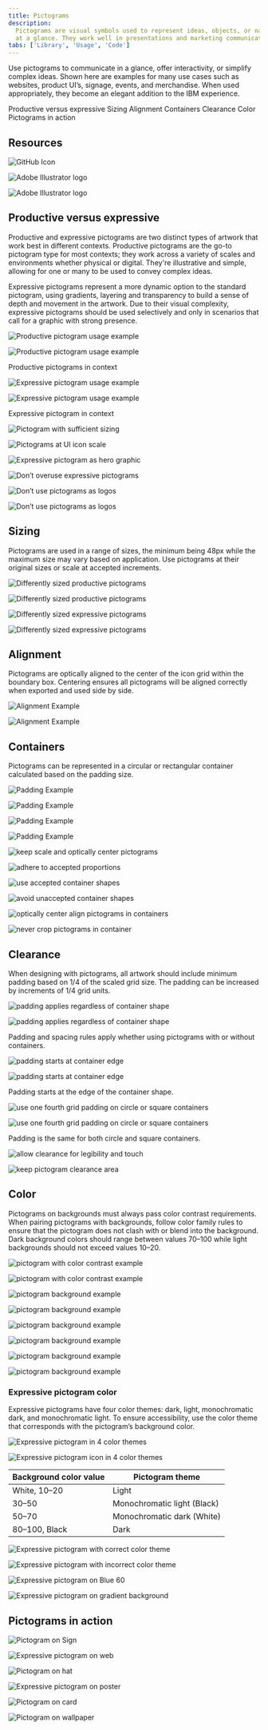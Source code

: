 ```yaml
---
title: Pictograms
description:
  Pictograms are visual symbols used to represent ideas, objects, or narratives
  at a glance. They work well in presentations and marketing communications.
tabs: ['Library', 'Usage', 'Code']
---
```



<PageDescription>

Use pictograms to communicate in a glance, offer interactivity, or simplify
complex ideas. Shown here are examples for many use cases such as websites,
product UI’s, signage, events, and merchandise. When used appropriately, they
become an elegant addition to the IBM experience.

</PageDescription>

<AnchorLinks>
  <AnchorLink>Productive versus expressive</AnchorLink>
  <AnchorLink>Sizing</AnchorLink>
  <AnchorLink>Alignment</AnchorLink>
  <AnchorLink>Containers</AnchorLink>
  <AnchorLink>Clearance</AnchorLink>
  <AnchorLink>Color</AnchorLink>
  <AnchorLink>Pictograms in action</AnchorLink>
</AnchorLinks>

## Resources

<Row className="resource-card-group">
<Column colMd={4} colLg={4} noGutterSm>
    <ResourceCard
      subTitle="IBM® Pictogram Library"
      aspectRatio="2:1"
      href="https://www.figma.com/design/PkUl9UBuvA41GPpyl84NBc/IBM%C2%AE-Pictogram-Library?m=auto"
      >

<MdxIcon name="figma" />

  </ResourceCard>
</Column>
<Column colMd={4} colLg={4} noGutterSm>
    <ResourceCard
      subTitle="IBM pictograms (.svg)"
      href="https://github.com/carbon-design-system/carbon/tree/main/packages/pictograms/src/svg"
      >

![GitHub Icon](../../../images/resource-cards/github.png)

</ResourceCard>
</Column>
<Column colMd={4} colLg={4} noGutterSm>
    <ResourceCard
      subTitle="IBM productive pictogram master"
      aspectRatio="2:1"
      href="https://github.com/carbon-design-system/carbon/raw/refs/heads/main/packages/pictograms/master/productive-pictogram-master.ai"
      actionIcon="download"
      >

![Adobe Illustrator logo](../../../images/resource-cards/illustrator.png)

  </ResourceCard>
</Column>
<Column colMd={4} colLg={4} noGutterSm>
    <ResourceCard
      subTitle="IBM expressive pictogram master"
      aspectRatio="2:1"
      href="https://github.com/carbon-design-system/carbon/raw/refs/heads/main/packages/pictograms/master/expressive-pictogram-master.ai"
      actionIcon="download"
      >

![Adobe Illustrator logo](../../../images/resource-cards/illustrator.png)

  </ResourceCard>
</Column>
</Row>

## Productive versus expressive

Productive and expressive pictograms are two distinct types of artwork that work
best in different contexts. Productive pictograms are the go-to pictogram type
for most contexts; they work across a variety of scales and environments whether
physical or digital. They're illustrative and simple, allowing for one or many
to be used to convey complex ideas.

Expressive pictograms represent a more dynamic option to the standard pictogram,
using gradients, layering and transparency to build a sense of depth and
movement in the artwork. Due to their visual complexity, expressive pictograms
should be used selectively and only in scenarios that call for a graphic with
strong presence.

<ArtDirection>

![Productive pictogram usage example](images/pictograms_usage_example_mobile.png)

![Productive pictogram usage example](images/pictograms_usage_example.png)

</ArtDirection>
<Caption>Productive pictograms in context</Caption>

<ArtDirection>

![Expressive pictogram usage example](images/expressivePictograms_usage_example1_mobile.png)

![Expressive pictogram usage example](images/expressivePictograms_usage_example1.png)

</ArtDirection>
<Caption>Expressive pictogram in context</Caption>

<DoDontRow>
<DoDont type="do" caption="Treat pictograms as illustrations with sufficient sizing.">

![Pictogram with sufficient sizing](images/13_Usage_do.svg)

</DoDont>
<DoDont type="dont" caption="Don’t use pictograms as a replacement for UI icons, that is not their purpose.">

![Pictograms at UI icon scale](images/13_Usage_dont.svg)

</DoDont>
</DoDontRow>

<DoDontRow>
<DoDont type="do" caption="Use expressive pictograms as large, bold graphics.">

![Expressive pictogram as hero graphic](images/expressivePictograms_usage_example3.svg)

</DoDont>
<DoDont type="dont" caption="Don’t overuse expressive pictograms. They should be used sparingly.">

![Don’t overuse expressive pictograms](images/13_Usage_5_dont.png)

</DoDont>
</DoDontRow>

<DoDontRow>
<DoDont type="dont" caption="Don’t use productive pictograms as logos or in a lockup for product headers, merchandise or events.">

![Don’t use pictograms as logos](images/13_Usage_3_dont.svg)

</DoDont>
<DoDont type="dont" caption="Don’t use expressive pictograms as logos or in a lockup for product headers, merchandise or events.">

![Don’t use pictograms as logos](images/13_Usage_3_dont2_v2.svg)

</DoDont>
</DoDontRow>

## Sizing

Pictograms are used in a range of sizes, the minimum being 48px while the
maximum size may vary based on application. Use pictograms at their original
sizes or scale at accepted increments.

<ArtDirection>

![Differently sized productive pictograms](images/14_Sizing_2-mobile.svg)

![Differently sized productive pictograms](images/14_Sizing_2.svg)

</ArtDirection>
<ArtDirection>

![Differently sized expressive pictograms](images/14_Sizing_3-mobile.svg)

![Differently sized expressive pictograms](images/14_Sizing_3.svg)

</ArtDirection>

## Alignment

Pictograms are optically aligned to the center of the icon grid within the
boundary box. Centering ensures all pictograms will be aligned correctly when
exported and used side by side.

<ArtDirection>

![Alignment Example](images/15_Alignment_1-mobile.svg)

![Alignment Example](images/15_Alignment_1.svg)

</ArtDirection>

## Containers

Pictograms can be represented in a circular or rectangular container calculated
based on the padding size.

<ArtDirection>

![Padding Example](images/16_Containers_1-mobile.svg)

![Padding Example](images/16_Containers_1.svg)

</ArtDirection>

<ArtDirection>

![Padding Example](images/16_Containers_2-mobile.svg)

![Padding Example](images/16_Containers_2.svg)

</ArtDirection>

<DoDontRow>
<DoDont type="do" caption="Keep pictograms at scale and optically center in container when necessary.">

![keep scale and optically center pictograms](images/16_Containers_3_do.svg)

</DoDont>
<DoDont type="dont" caption="Don’t resize pictograms outside of accepted proportions.">

![adhere to accepted proportions](images/16_Containers_4_dont.svg)

</DoDont>
</DoDontRow>

<DoDontRow>
<DoDont type="do" caption="Do use accepted shapes: circle or square for containers.">

![use accepted container shapes](images/16_Containers_5_do.svg)

</DoDont>
<DoDont type="dont" caption="Don’t create new shapes for containers.">

![avoid unaccepted container shapes](images/16_Containers_6_dont.svg)

</DoDont>
</DoDontRow>

<DoDontRow>
<DoDont type="do" caption="Always optically center align pictograms in their containers.">

![optically center align pictograms in containers](images/16_Containers_7_do.svg)

</DoDont>
<DoDont type="dont" caption="Don’t crop pictograms in container.">

![never crop pictograms in container](images/16_Containers_8_dont.svg)

</DoDont>
</DoDontRow>

## Clearance

When designing with pictograms, all artwork should include minimum padding based
on 1/4 of the scaled grid size. The padding can be increased by increments of
1/4 grid units.

<ArtDirection>

![padding applies regardless of container shape](images/17_Clearance_3-mobile.svg)

![padding applies regardless of container shape](images/17_Clearance_3.svg)

</ArtDirection>

<Caption>
  Padding and spacing rules apply whether using pictograms with or without
  containers.
</Caption>

<ArtDirection>

![padding starts at container edge](images/17_Clearance_1-mobile.svg)

![padding starts at container edge](images/17_Clearance_1.svg)

</ArtDirection>

<Caption>Padding starts at the edge of the container shape.</Caption>

<ArtDirection>

![use one fourth grid padding on circle or square containers](images/17_Clearance_2-mobile.svg)

![use one fourth grid padding on circle or square containers](images/17_Clearance_2.svg)

</ArtDirection>

<Caption>Padding is the same for both circle and square containers.</Caption>

<DoDontRow>
<DoDont type="do" caption="Follow the clearance rule to allow for legibility and touch.">

![allow clearance for legibility and touch](images/17_Clearance_4_do.svg)

</DoDont>
<DoDont type="dont" caption="Don’t collapse the pictogram clearance area.">

![keep pictogram clearance area](images/17_Clearance_5_dont.svg)

</DoDont>
</DoDontRow>

## Color

Pictograms on backgrounds must always pass color contrast requirements. When
pairing pictograms with backgrounds, follow color family rules to ensure that
the pictogram does not clash with or blend into the background. Dark background
colors should range between values 70–100 while light backgrounds should not
exceed values 10–20.

<ArtDirection>

![pictogram with color contrast example](/images/10_Backgrounds-mobile_1.svg)

![pictogram with color contrast example](/images/10_Backgrounds_1.svg)

</ArtDirection>

<DoDontRow>
<DoDont type="do" caption="Follow the 5-step color rule and only match tones from the same color family or use grayscale backgrounds.">

![pictogram background example](/images/10_Backgrounds_2_do.svg)

</DoDont>
<DoDont type="do" caption="Follow gradient rules when placing them on backgrounds.">

![pictogram background example](/images/10_Backgrounds_3_do.svg)

</DoDont>
</DoDontRow>

<DoDontRow>
<DoDont type="dont" caption="Don’t place dark tones on dark backgrounds.">

![pictogram background example](/images/10_Backgrounds_4_dont.svg)

</DoDont>
<DoDont type="dont" caption="Don’t place light tones on light backgrounds.">

![pictogram background example](/images/10_Backgrounds_5_dont.svg)

</DoDont>
</DoDontRow>

<DoDontRow>
<DoDont type="dont" caption="Don’t place gradient pictograms on backgrounds that are not 80 and above or 20 and below.">

![pictogram background example](/images/10_Backgrounds_6_dont.svg)

</DoDont>
<DoDont type="dont" caption="Don’t place gradient pictograms on gradient backgrounds.">

![pictogram background example](/images/10_Backgrounds_7_dont.svg)

</DoDont>
</DoDontRow>

### Expressive pictogram color

Expressive pictograms have four color themes: dark, light, monochromatic dark,
and monochromatic light. To ensure accessibility, use the color theme that
corresponds with the pictogram’s background color.

<ArtDirection>

![Expressive pictogram in 4 color themes](images/expressivePictograms_usage-color_mobile.svg)

![Expressive pictogram icon in 4 color themes](images/expressivePictograms_usage-color.svg)

</ArtDirection>

| Background color value | Pictogram theme             |
| ---------------------- | --------------------------- |
| White, 10–20           | Light                       |
| 30–50                  | Monochromatic light (Black) |
| 50–70                  | Monochromatic dark (White)  |
| 80–100, Black          | Dark                        |

<DoDontRow>
<DoDont type="do" caption="Use dark-theme pictograms on dark backgrounds and light-theme pictograms on light backgrounds.">

![Expressive pictogram with correct color theme](images/expressivePictograms_usage-colorDo_v2.svg)

</DoDont>
<DoDont type="dont" caption="Don’t use light-theme pictograms on dark backgrounds or dark-theme pictograms on light backgrounds.">

![Expressive pictogram with incorrect color theme](images/expressivePictograms_usage-colorDont_v2.svg)

</DoDont>
</DoDontRow>
<DoDontRow>
<DoDont type="dont" caption="Don’t place expressive pictograms on backgrounds that aren't 80 and above or 20 and below.">

![Expressive pictogram on Blue 60](images/expressivePictograms_usage-colorDont_3.svg)

</DoDont>
<DoDont type="dont" caption="Don’t place expressive pictograms on gradient backgrounds.">

![Expressive pictogram on gradient background](images/expressivePictograms_usage-colorDont_4_v2.svg)

</DoDont>
</DoDontRow>

## Pictograms in action

<ImageGallery>

<ImageGalleryImage alt="pictogram on sign" title="Pictogram on sign" col={8}>

![Pictogram on Sign](images/18_In-Context_1.jpg)

</ImageGalleryImage>

<ImageGalleryImage alt="expressive pictogram on web" title="Expressive pictogram on web" col={4}>

![Expressive pictogram on web](images/expressivePictograms_usage_example2.png)

</ImageGalleryImage>

<ImageGalleryImage alt="pictogram on hat" title="Pictogram on hat" col={4}>

![Pictogram on hat](images/18_In-Context_3.jpg)

</ImageGalleryImage>

<ImageGalleryImage alt="expressive pictogram on poster" title="Expressive pictogram on poster" col={8}>

![Expressive pictogram on poster](images/18_In-Context_4.jpg)

</ImageGalleryImage>

<ImageGalleryImage alt="pictogram on card" title="Pictogram on card" col={8}>

![Pictogram on card](images/18_In-Context_7.svg)

</ImageGalleryImage>

<ImageGalleryImage alt="pictogram on wallpaper" title="Pictogram on wallpaper" col={4}>

![Pictogram on wallpaper](images/18_In-Context_8.jpg)

</ImageGalleryImage>

</ImageGallery>
